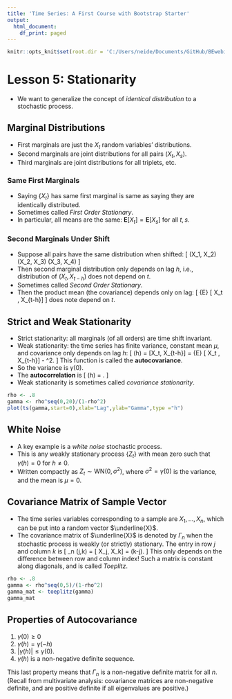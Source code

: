 ```yaml
---
title: 'Time Series: A First Course with Bootstrap Starter'
output:
  html_document:
    df_print: paged
---
```


```r
knitr::opts_knit$set(root.dir = 'C:/Users/neide/Documents/GitHub/BEwebinar/Data')
```

# Lesson 5: Stationarity

- We want to generalize the concept of *identical distribution* to a stochastic process.

## Marginal Distributions

- First marginals are just the $X_t$ random variables' distributions.
- Second marginals are joint distributions for all pairs $(X_t,X_s)$.
- Third marginals are joint distributions for all triplets, etc.

### Same First Marginals

- Saying $\{ X_t \}$ has same first marginal is same as saying they are identically distributed.
- Sometimes called *First Order Stationary*.
- In particular, all means are the same: ${\mathbf E} [X_t] = {\mathbf E} [X_s]$ for all $t,s$.

### Second Marginals Under Shift

- Suppose all pairs have the same distribution when shifted: 
\[
  (X_1, X_2) \sim (X_2, X_3) \sim (X_3, X_4) \ldots
\]
- Then second marginal distribution only depends on lag $h$, i.e., distribution of $(X_t, X_{t-h})$ does not depend on $t$.
- Sometimes called *Second Order Stationary*.
- Then the product mean (the covariance) depends only on lag:
\[
 {\mathbf E} [ X_t \, X_{t-h}] 
\]
 does note depend on $t$.  
 
## Strict and Weak Stationarity

- Strict stationarity: all marginals (of all orders) are time shift invariant.
- Weak stationarity: the time series has finite variance, constant mean $\mu$, and covariance only depends on lag $h$:
\[
  \gamma (h) = \mbox{Cov} [X_t, X_{t-h}] = {\mathbf E} [ X_t \, X_{t-h}] - \mu^2.
\]
This function is called the **autocovariance**.
- So the variance is $\gamma (0)$.
- The **autocorrelation** is
\[
 \rho (h) = \frac{ \gamma (h) }{ \gamma (0)}.
 \]
- Weak stationarity is sometimes called *covariance stationarity*. 
 
```r
rho <- .8
gamma <- rho^seq(0,20)/(1-rho^2)
plot(ts(gamma,start=0),xlab="Lag",ylab="Gamma",type ="h")
```

## White Noise

- A key example is a *white noise* stochastic process.
- This is any weakly stationary process $\{ Z_t \}$ with mean zero such that $\gamma (h) = 0$ for $h \neq 0$.
- Written compactly as $Z_t \sim \mbox{WN} (0, \sigma^2)$, where $\sigma^2 = \gamma (0)$ is the variance, and the mean is $\mu = 0$.

## Covariance Matrix of Sample Vector

- The time series variables corresponding to a sample are $X_1, \ldots, X_n$, which can be put into a random vector $\underline{X}$.
- The covariance matrix of $\underline{X}$ is denoted by $\Gamma_n$ when the stochastic process is weakly (or strictly) stationary. The entry in row $j$ and column $k$ is
\[
  \Gamma_n (j,k) = \mbox{Cov} [ X_j, X_k] = \gamma (k-j).
\]
 This only depends on the difference between row and column index! Such a matrix is constant along diagonals, and is called *Toeplitz*.
 
```r
rho <- .8
gamma <- rho^seq(0,5)/(1-rho^2)
gamma_mat <- toeplitz(gamma)
gamma_mat
```

## Properties of Autocovariance

1. $\gamma (0) \geq 0$
2. $\gamma (h) = \gamma (-h)$
3. $|\gamma (h)| \leq \gamma (0)$.
4. $\gamma (h)$ is a non-negative definite sequence.

This last property means that $\Gamma_n$ is a non-negative definite matrix for all $n$. (Recall from multivariate analysis: covariance matrices are non-negative definite, and are positive definite if all eigenvalues are positive.)


